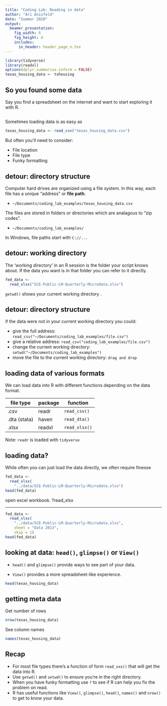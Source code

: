 ```yaml
---
title: "Coding Lab: Reading in data"
author: "Ari Anisfeld"
date: "Summer 2020"
output: 
  beamer_presentation:
    fig_width: 6
    fig_height: 4
    includes:
      in_header: header_page_n.tex
---
```

```r
library(tidyverse)
library(readxl)
options(dplyr.summarise.inform = FALSE)
texas_housing_data <- txhousing
```


## So you found some data

Say you find a spreadsheet on the internet and want to start exploring it with R.

## 

Sometimes loading data is as easy as

```r
texas_housing_data <- read_csv("texas_housing_data.csv")
```

But often you'll need to consider:

- File location
- File type
- Funky formatting

## detour: directory structure

Computer hard drives are organized using a file system. 
In this way, each file has a unique "address" or **file path**. 

- `~/Documents/coding_lab_examples/texas_housing_data.csv` 

The files are stored in folders or directories which are analagous to "zip codes".

- `~/Documents/coding_lab_examples/`


In Windows, file paths start with `C://...`

## detour: working directory

The 'working directory' in an R session is the folder your script knows about. 
If the data you want is in that folder you can refer to it directly.

```r
fed_data <- 
  read_xlsx("SCE-Public-LM-Quarterly-Microdata.xlsx")
```
 
 `getwd()` shows your current working directory 
<!--point out that if they don't know what a directory structure looks like on their computer (windows) they can see it there -->.

## detour: directory structure

if the data were not in your current working directory you could:

- give the full address: `read_csv("~/Documents/coding_lab_examples/file.csv")`
- give a relative address:
`read_csv("coding_lab_examples/file.csv")`
- change the current working directory: `setwd("~/Documents/coding_lab_examples")`
- move the file to the current working directory: `drag and drop`

## loading data of various formats

We can load data into R with different functions depending on the data format. 
<!--Script: live code read_csv("texas_housing_data.csv")  -->

file type  | package  | function 
-----------|----------|-------------
.csv        | readr    | `read_csv()`
.dta (stata)| haven    | `read_dta()`
.xlsx       | readxl   | `read_xlsx()`

Note: `readr` is loaded with `tidyverse`


## loading data?

While often you can just load the data directly, we often require finesse

```r
fed_data <-
  read_xlsx(
    "../data/SCE-Public-LM-Quarterly-Microdata.xlsx")
head(fed_data)
```

<div class="notes">
  open excel workbook. ?read_xlsx
</div>

***
```r
fed_data <- 
  read_xlsx(
    "../data/SCE-Public-LM-Quarterly-Microdata.xlsx", 
    sheet = "Data 2013", 
    skip = 1)
head(fed_data)
```


## looking at data: `head()`, `glimpse()` or `View()`

- `head()` and `glimpse()` provide ways to see part of your data.

- `View()` provides a more spreadsheet-like experience.

```r
head(texas_housing_data)
```


## getting meta data 

Get number of rows
```r
nrow(texas_housing_data) 
```


See column names
```r
names(texas_housing_data)
```


## Recap

 - For most file types there's a function of form `read_xxx()` that will get the data into R.
 - Use `getwd()` and `setwd()` to ensure you're in the right directory.
 - When you have funky formatting use `?` to see if R can help you fix the problem on read.
 - R has useful functions like `View()`, `glimpse()`, `head()`, `names()` and `nrow()` to get to know your data.



